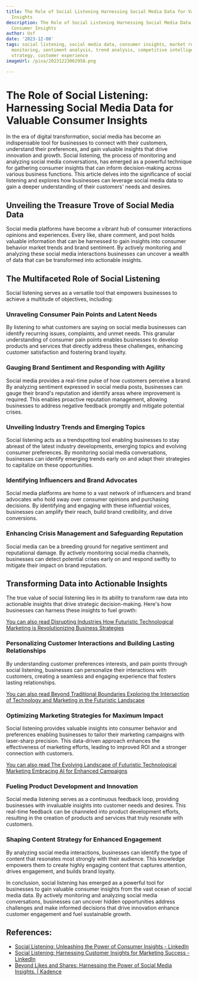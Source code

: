 ```yaml
---
title: The Role of Social Listening Harnessing Social Media Data for Valuable Consumer
  Insights
description: The Role of Social Listening Harnessing Social Media Data for Valuable
  Consumer Insights
author: Usf
date: '2023-12-08'
tags: social listening, social media data, consumer insights, market research, brand
  monitoring, sentiment analysis, trend analysis, competitive intelligence, marketing
  strategy, customer experience
imageUrl: /pixa/20231223062958.png

---
```

# The Role of Social Listening: Harnessing Social Media Data  for Valuable Consumer Insights

In the era of  digital transformation, social media has become an indispensable tool for businesses to connect with  their customers, understand their preferences,  and gain valuable insights that drive innovation and growth. Social listening, the process of monitoring and analyzing social media conversations, has emerged as  a powerful  technique for gathering consumer insights that can inform decision-making  across various  business functions. This article delves into the significance of social listening and explores how businesses can  leverage social media  data to gain a  deeper understanding of their customers' needs and desires.

## Unveiling  the Treasure Trove of Social Media Data

Social  media platforms have become a vibrant hub of consumer interactions opinions and experiences. Every like,  share  comment, and post holds valuable information that can be  harnessed to gain insights into consumer behavior market trends and brand sentiment. By actively monitoring and analyzing these social media interactions businesses can uncover a wealth of data that can be transformed into actionable insights.

## The Multifaceted Role of Social Listening

Social listening  serves as a versatile tool  that empowers businesses to achieve a multitude of objectives, including:

### Unraveling Consumer Pain Points and Latent  Needs

By listening  to what customers are saying on social media businesses can identify recurring issues,  complaints, and unmet  needs. This granular understanding of consumer pain points enables businesses to develop products and  services that directly address  these challenges, enhancing  customer satisfaction and fostering brand loyalty.

### Gauging Brand Sentiment and Responding with Agility

Social media provides a real-time pulse of how customers  perceive a brand. By analyzing sentiment expressed in social media  posts, businesses can gauge their brand's reputation and identify areas where improvement is required. This enables proactive reputation management, allowing businesses to address negative feedback promptly and mitigate potential crises.

### Unveiling Industry Trends and Emerging Topics

Social listening acts as a trendspotting tool enabling businesses to stay abreast of the latest industry developments, emerging topics and evolving consumer preferences. By monitoring social media conversations, businesses can identify emerging trends early on  and adapt  their strategies to capitalize on these opportunities.

###  Identifying Influencers and  Brand Advocates

Social  media platforms are home  to a vast network of influencers and brand advocates who hold  sway over consumer opinions and purchasing  decisions. By identifying  and engaging with these influential voices, businesses can amplify their reach,  build brand credibility, and drive conversions.

### Enhancing Crisis Management and Safeguarding Reputation

Social media can  be a breeding  ground for negative sentiment and reputational damage. By actively monitoring social media channels, businesses can  detect potential crises early on and respond swiftly to mitigate their impact on brand reputation.

## Transforming Data into Actionable Insights

The true value of social  listening lies  in  its ability to transform raw data into  actionable insights that drive strategic decision-making. Here's how businesses can harness these insights to  fuel growth:

[You can also read Disrupting Industries How Futuristic Technological Marketing is Revolutionizing Business Strategies](Disrupting%20Industries%20How%20Futuristic%20Technological%20Marketing%20is%20Revolutionizing%20Business%20Strategies)


### Personalizing Customer Interactions and Building Lasting Relationships

By understanding  customer  preferences interests, and pain points through social listening, businesses can personalize their interactions with customers,  creating a seamless and engaging experience  that fosters lasting relationships.

[You can also read Beyond Traditional Boundaries Exploring the Intersection of Technology  and Marketing in the Futuristic Landscape](Beyond%20Traditional%20Boundaries%20Exploring%20the%20Intersection%20of%20Technology%20and%20Marketing%20in%20the%20Futuristic%20Landscape)


### Optimizing Marketing Strategies for Maximum Impact

Social listening  provides valuable insights into consumer behavior and preferences enabling businesses to  tailor their marketing campaigns with laser-sharp precision. This data-driven approach enhances the  effectiveness of marketing efforts, leading to improved  ROI and a stronger  connection with customers.

[You can also read The  Evolving Landscape of  Futuristic Technological Marketing Embracing AI for Enhanced Campaigns](The%20Evolving%20Landscape%20of%20Futuristic%20Technological%20Marketing%20Embracing%20AI%20for%20Enhanced%20Campaigns)


### Fueling Product  Development and Innovation

Social  media listening serves as a continuous feedback loop, providing businesses with invaluable insights into customer needs and desires. This real-time feedback can be channeled into product development efforts, resulting in the creation of products and services that truly  resonate  with customers.

### Shaping Content Strategy for Enhanced Engagement

By analyzing social media interactions, businesses can identify the type of content that resonates most strongly with their audience.  This knowledge empowers them to create highly  engaging content that captures attention, drives engagement, and builds brand loyalty.

In conclusion,  social  listening has emerged as a  powerful tool  for businesses to gain  valuable consumer insights from the vast ocean of social media  data. By actively monitoring and  analyzing social media conversations, businesses can uncover hidden opportunities address challenges and make informed decisions that  drive innovation enhance customer engagement and  fuel sustainable  growth.

## References:
- [Social Listening: Unleashing the Power of Consumer Insights - LinkedIn](https://www.linkedin.com/pulse/social-listening-unleashing-power-consumer-insights-ahmmad-farabi)
- [Social Listening: Harnessing Customer Insights for Marketing Success - LinkedIn](https://www.linkedin.com/pulse/social-listening-harnessing-customer-insights-marketing-success)
- [Beyond Likes and Shares: Harnessing the Power of Social Media Insights. | Kadence](https://kadence.com/en-us/beyond-likes-and-shares-harnessing-the-power-of-social-media-insights/)
